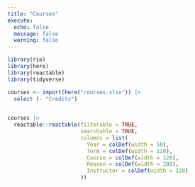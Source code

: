 ```yaml
---
title: "Courses"
execute: 
  echo: false
  message: false
  warning: false
---
```


```r
library(rio)
library(here)
library(reactable)
library(tidyverse)
```

```r
courses <- import(here("courses.xlsx")) |> 
  select (- "Credits")
  
```

```r
courses |> 
  reactable::reactable(filterable = TRUE, 
                       searchable = TRUE,
                       columns = list(
                         Year = colDef(width = 50),
                         Term = colDef(width = 120),
                         Course = colDef(width = 120), 
                         Reason = colDef(width = 200),
                         Instructor = colDef(width = 120)
                       )) 
```
